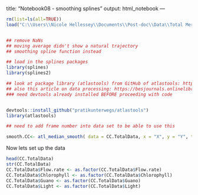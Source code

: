 title: "Notebook08 - smoothing splines"
output: html_notebook
---


```r
rm(list=ls(all=TRUE))
load("C:\\Users\\Nicole Hellessey\\Documents\\Post-doc\\Data\\Total Merged Data File (Dec 14 2021).Rdata")


## remove NaNs
## moving average didn't show a natural trajectory 
## smoothing spline function instead

## load in the splines packages
library(splines)
library(splines2)

## look at package library (atlastools) from GitHub of atlastools: https://github.com/pratikunterwegs/atlastools/blob/master/R/fun_smooth_data.R
## also this article on data processing: https://besjournals.onlinelibrary.wiley.com/doi/10.1111/1365-2656.13610
### need devtools already installed BEFORE proceeding with code


devtools::install_github("pratikunterwegs/atlastools")
library(atlastools)

## need to add frame number into data set to be able to use this

smooth.CC<- atl_median_smooth( data = CC.TotalData, x = "X", y = "Y", time = "Frame", moving_window = 5)

```


Now lets set up the data

```r
head(CC.TotalData)
str(CC.TotalData)
CC.TotalData$Flow.rate <- as.factor(CC.TotalData$Flow.rate)
CC.TotalData$Chlorophyll <- as.factor(CC.TotalData$Chlorophyll)
CC.TotalData$Guano <- as.factor(CC.TotalData$Guano)
CC.TotalData$Light <- as.factor(CC.TotalData$Light)
```

```r





```




